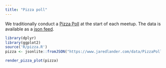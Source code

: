 ```yaml
---
title: "Pizza poll"
---
```


We traditionally conduct a [Pizza Poll](https://www.jaredlander.com/2012/09/pizza-polls/) at the start of each meetup. The data is available as a [json feed](https://www.jaredlander.com/data/PizzaPollData.php).

```r
library(dplyr)
library(ggplot2)
source('R/pizza.R')
pizza <- jsonlite::fromJSON("https://www.jaredlander.com/data/PizzaPollData.php")

render_pizza_plot(pizza)
```

